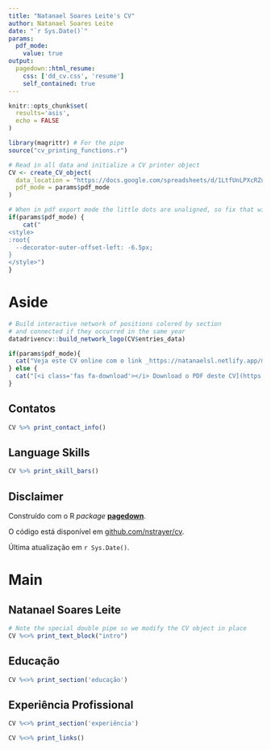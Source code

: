 ```yaml
---
title: "Natanael Soares Leite's CV"
author: Natanael Soares Leite
date: "`r Sys.Date()`"
params:
  pdf_mode:
    value: true
output:
  pagedown::html_resume:
    css: ['dd_cv.css', 'resume']
    self_contained: true
---
```


```r
knitr::opts_chunk$set(
  results='asis', 
  echo = FALSE
)

library(magrittr) # For the pipe
source("cv_printing_functions.r")

# Read in all data and initialize a CV printer object
CV <- create_CV_object(
  data_location = "https://docs.google.com/spreadsheets/d/1LtfUnLPXcRZuNjlGvGKXYg3YjWuSh41NnWO-9pZmy_I",  
  pdf_mode = params$pdf_mode
)

```


```r
# When in pdf export mode the little dots are unaligned, so fix that with some conditional CSS.
if(params$pdf_mode) {
    cat("
<style>
:root{
  --decorator-outer-offset-left: -6.5px;
}
</style>")
}
```


Aside
================================================================================

```r
# Build interactive network of positions colored by section
# and connected if they occurred in the same year
datadrivencv::build_network_logo(CV$entries_data)
```


```r
if(params$pdf_mode){
  cat("Veja este CV online com o link _https://natanaelsl.netlify.app/media/_")
} else {
  cat("[<i class='fas fa-download'></i> Download o PDF deste CV](https://github.com/Natanaelsl/cv/raw/master/natanael_cv.pdf)")
}
```

Contatos {#contact}
--------------------------------------------------------------------------------

```r
CV %>% print_contact_info()
```



Language Skills {#skills}
--------------------------------------------------------------------------------

```r
CV %>% print_skill_bars()
```



Disclaimer {#disclaimer}
--------------------------------------------------------------------------------

Construído com o R *package* [**pagedown**](https://github.com/rstudio/pagedown). 

O código está disponível em [github.com/nstrayer/cv](https://github.com/Natanaelsl/cv).

Última atualização em `r Sys.Date()`.



Main
================================================================================

Natanael Soares Leite {#title}
--------------------------------------------------------------------------------

```r
# Note the special double pipe so we modify the CV object in place
CV %<>% print_text_block("intro") 
```



Educação {data-icon=graduation-cap data-concise=true}
--------------------------------------------------------------------------------

```r
CV %<>% print_section('educação')
```


Experiência Profissional {data-icon=chalkboard-teacher}
--------------------------------------------------------------------------------

```r
CV %<>% print_section('experiência')
```



```r
CV %<>% print_links()
```

